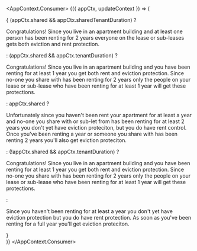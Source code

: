 
<AppContext.Consumer>
    {({ appCtx, updateContext }) => (
        <div>
            {
                (appCtx.shared && appCtx.sharedTenantDuration) ?
                <p>Congratulations! Since you live in an apartment building and at least one person has been renting for 2 years everyone on the lease or sub-leases gets both eviction and rent protection.</p>
                : (appCtx.shared && appCtx.tenantDuration) ?
                <p>Congratulations! Since you live in an apartment building and you have been renting for at least 1 year you get both rent and eviction protection. Since no-one you share with has been renting for 2 years only the people on your lease or sub-lease who have been renting for at least 1 year  will get these protections.</p>
                : appCtx.shared ?
                <p>Unfortunately since you haven't been rent your apartment for at least a year and no-one you share with or sub-let from has been renting for at least 2 years you don't yet have eviction proteciton, but you do have rent control. Once you've been renting a year or someone you share with has been renting 2 years you'll also get eviction proteciton.</p>
                : (!appCtx.shared && appCtx.tenantDuration) ?
                <p>Congratulations! Since you live in an apartment building and you have been renting for at least 1 year you get both rent and eviction protection. Since no-one you share with has been renting for 2 years only the people on your lease or sub-lease who have been renting for at least 1 year  will get these protections.</p>
                :
                <p>Since you haven't been renting for at least a year you don't yet have eviction protection but you do have rent protection. As soon as you've been renting for a full year you'll get eviction proteciton.</p>
            }
        </div>
    )}
</AppContext.Consumer>